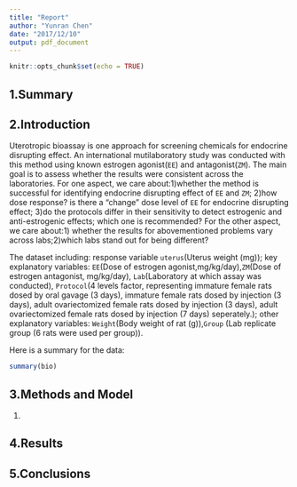 ```yaml
---
title: "Report"
author: "Yunran Chen"
date: "2017/12/10"
output: pdf_document
---
```


```r
knitr::opts_chunk$set(echo = TRUE)
```

## 1.Summary

## 2.Introduction

Uterotropic bioassay is one approach for screening chemicals for endocrine disrupting effect. An international mutilaboratory study was conducted with this method using known estrogen agonist(`EE`) and antagonist(`ZM`). The main goal is to assess whether the results were consistent across the laboratories. For one aspect, we care about:1)whether the method is successful for identifying endocrine disrupting effect of `EE` and `ZM`; 2)how dose response? is there a "change" dose level of `EE` for endocrine disrupting effect; 3)do the protocols differ in their sensitivity to detect estrogenic and anti-estrogenic effects; which one is recommended? For the other aspect, we care about:1) whether the results for abovementioned problems vary across labs;2)which labs stand out for being different?

The dataset including: response variable `uterus`(Uterus weight (mg)); key explanatory variables: `EE`(Dose of estrogen agonist,mg/kg/day),`ZM`(Dose of estrogen antagonist, mg/kg/day), `Lab`(Laboratory at which assay was conducted), `Protocol`(4 levels factor, representing immature female rats dosed by oral gavage (3 days), immature female rats dosed by injection (3 days), adult ovariectomized female rats dosed by injection (3 days), adult ovariectomized female rats dosed by injection (7 days) seperately.); other explanatory variables: `Weight`(Body weight of rat (g)),`Group` (Lab replicate group (6 rats were used per group)).

Here is a summary for the data:

```r
summary(bio)
```

## 3.Methods and Model

1)

## 4.Results

## 5.Conclusions